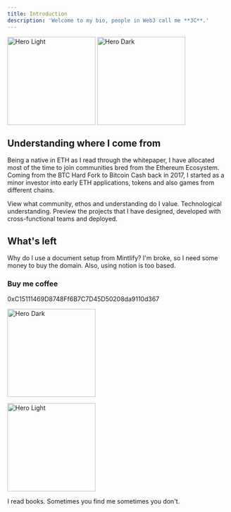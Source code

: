 ```yaml
---
title: Introduction
description: 'Welcome to my bio, people in Web3 call me **3C**.'
---
```


<img
  className="block dark:hidden"
  src="/images/7989.png"
  alt="Hero Light"
  width="200"
  align="center"
/>
<img
  className="hidden dark:block"
  src="/images/7989.png"
  alt="Hero Dark"
  width="200"
  align="center"
/>

## Understanding where I come from

Being a native in ETH as I read through the whitepaper, I have allocated most of the time to join communities bred from the Ethereum Ecosystem.
Coming from the BTC Hard Fork to Bitcoin Cash back in 2017, I started as a minor investor into early ETH applications, tokens and also games from different chains.


<CardGroup cols={2}>
  <Card
    title="Goals that align"
    icon="alien-8bit"
    href="/extra/values"
  >
    View what community, ethos and understanding do I value. Technological understanding.
  </Card>
  <Card
    title="Understand what do I do in real life"
    icon="fingerprint"
    href="https://mintlify.com/docs/development"
  >
    Preview the projects that I have designed, developed with cross-functional teams and deployed.
  </Card>
</CardGroup>

## What's left 

Why do I use a document setup from Mintlify? I'm broke, so I need some money to buy the domain. Also, using notion is too based.
### Buy me coffee

<AccordionGroup>
<Accordion icon="ethereum" title=" ">
  0xC15111469D8748Ff6B7C7D45D50208da9110d367
</Accordion>
</AccordionGroup>

<img
  className="hidden block:broke"
  src="/images/kazuma.jpeg"
  alt="Hero Dark"
  width="200"
/>

<img
  className="block dark:broke"
  src="/images/kazuma.jpeg"
  alt="Hero Light"
  width="200"
/>

<CardGroup cols={2}>
  <Card
    title="Read completions"
    icon="books"
    href="https://mintlify.com/docs/settings/global"
  >
    I read books.
  </Card>
  <Card
    title="My favorite coffee place"
    icon="coffee-beans"
    href="https://www.instagram.com/onehalf_coffee/?hl=en"
  >
    Sometimes you find me sometimes you don't.
  </Card>

</CardGroup>
